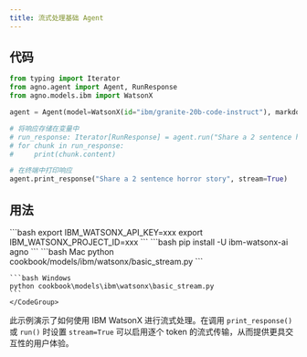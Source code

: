 ```yaml
---
title: 流式处理基础 Agent
---
```


## 代码

```python cookbook/models/ibm/watsonx/basic_stream.py
from typing import Iterator
from agno.agent import Agent, RunResponse
from agno.models.ibm import WatsonX

agent = Agent(model=WatsonX(id="ibm/granite-20b-code-instruct"), markdown=True)

# 将响应存储在变量中
# run_response: Iterator[RunResponse] = agent.run("Share a 2 sentence horror story", stream=True)
# for chunk in run_response:
#     print(chunk.content)

# 在终端中打印响应
agent.print_response("Share a 2 sentence horror story", stream=True)
```

## 用法

<Steps>
  <Snippet file="create-venv-step.mdx" />

  <Step title="设置您的 API 密钥">
    ```bash
    export IBM_WATSONX_API_KEY=xxx
    export IBM_WATSONX_PROJECT_ID=xxx
    ```
  </Step>

  <Step title="安装库">
    ```bash
    pip install -U ibm-watsonx-ai agno
    ```
  </Step>

  <Step title="运行 Agent">
    <CodeGroup>
    ```bash Mac
    python cookbook/models/ibm/watsonx/basic_stream.py
    ```

    ```bash Windows
    python cookbook\models\ibm\watsonx\basic_stream.py
    ```
    </CodeGroup>
  </Step>
</Steps>

此示例演示了如何使用 IBM WatsonX 进行流式处理。在调用 `print_response()` 或 `run()` 时设置 `stream=True` 可以启用逐个 token 的流式传输，从而提供更具交互性的用户体验。